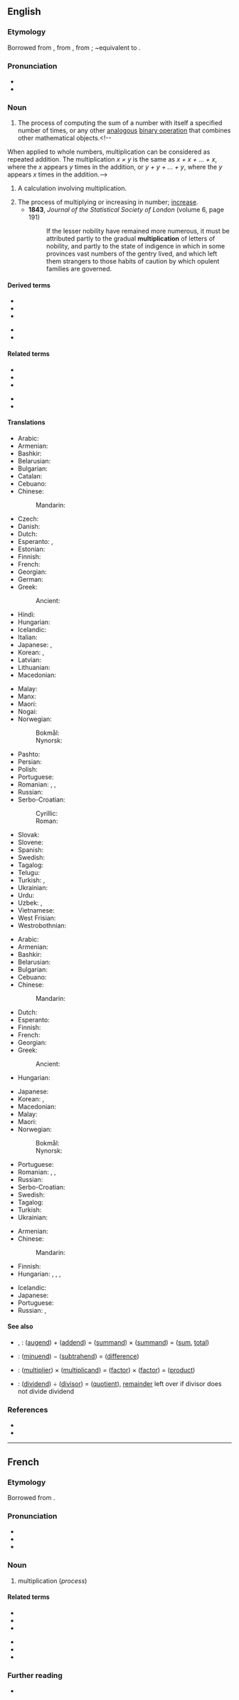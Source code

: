 ==English==
{{wikipedia}}

===Etymology===
Borrowed from {{bor|en|frm|-}}, from {{der|en|fro|multiplicacion}}, from {{der|en|la|multiplicatio|multiplicatio, multiplicationem}}; ~equivalent to {{suffix|en|multiplicate|ion}}.

===Pronunciation===
* {{IPA|/ˌmʌltɪplɪˈkeɪʃən/|lang=en}}
* {{rhymes|eɪʃən|lang=en}}

===Noun===
{{en-noun|~}}

# {{lb|en|uncountable|arithmetic}} The process of computing the sum of a number with itself a specified number of times, or any other [[analogous]] [[binary operation]] that combines other mathematical objects.<!--
When applied to whole numbers, multiplication can be considered as repeated addition. The multiplication ''x &times; y'' is the same as ''x + x + ... + x'', where the ''x'' appears ''y'' times in the addition, or ''y + y + ... + y'', where the ''y'' appears ''x'' times in the addition.-->
# {{lb|en|countable|arithmetic}} A calculation involving multiplication.
# The process of multiplying or increasing in number; [[increase]].
#* '''1843''', ''Journal of the Statistical Society of London'' (volume 6, page 191)
#*: If the lesser nobility have remained more numerous, it must be attributed partly to the gradual '''multiplication''' of letters of nobility, and partly to the state of indigence in which in some provinces vast numbers of the gentry lived, and which left them strangers to those habits of caution by which opulent families are governed.

====Derived terms====
{{der-top}}
* {{l|en|cross-multiplication}}
* {{l|en|demultiplication}}
* {{l|en|multiplication sign}}
{{der-mid}}
* {{l|en|multiplication table}}
* {{l|en|scalar multiplication}}
{{der-bottom}}

====Related terms====
{{rel-top}}
* {{l|en|multi-}}
* {{l|en|multiplicand}}
* {{l|en|multiplicative}}
{{rel-mid}}
* {{l|en|multiplicity}}
* {{l|en|multiply}}
{{rel-bottom}}

====Translations====
{{trans-top|process}}
* Arabic: {{t+|ar|ضَرْب|m}}
* Armenian: {{t+|hy|բազմապատկում}}
* Bashkir: {{t|ba|ҡабатлау|sc=Cyrl}}
* Belarusian: {{t|be|мно́жанне|n}}
* Bulgarian: {{t+|bg|умноже́ние|n}}
* Catalan: {{t+|ca|multiplicació|f}}
* Cebuano: {{t|ceb|pagpilo-pilo}}
* Chinese:
*: Mandarin: {{t+|cmn|乘法|tr=chéngfǎ}}
* Czech: {{t+|cs|násobení|n}}
* Danish: {{t+|da|multiplikation|c}}
* Dutch: {{t+|nl|vermenigvuldigen|n}}
* Esperanto: {{t|eo|multiplikado}}, {{t|eo|multipliko}}
* Estonian: {{t|et|korrutamine}}
* Finnish: {{t+|fi|kertolasku}}
* French: {{t+|fr|multiplication|f}}
* Georgian: {{t|ka|გამრავლება}}
* German: {{t+|de|Multiplikation|f}}
* Greek: {{t+|el|πολλαπλασιασμός|m}}
*: Ancient: {{t|grc|πολλαπλασιασμός|m}}
* Hindi: {{t+|hi|गुणा|m}}
* Hungarian: {{t+|hu|szorzás}}
* Icelandic: {{t+|is|margföldun|f}}
* Italian: {{t+|it|moltiplicazione|f}}
* Japanese: {{t+|ja|掛け算|tr=かけざん, kakezan}}, {{t|ja|乗法|tr=じょうほう, jōhō}}
* Korean: {{t+|ko|곱셈}}, {{t+|ko|승법}}
* Latvian: {{t|lv|reizināšana|f}}
* Lithuanian: {{t+|lt|daugyba|f}}
* Macedonian: {{t|mk|множење|n}}
{{trans-mid}}
* Malay: {{t|ms|pendaraban}}
* Manx: {{t|gv|yl-raghey|m}}
* Maori: {{t|mi|whakareanga}}
* Nogai: {{t|nog|керелев}}
* Norwegian:
*: Bokmål: {{t+|nb|multiplikasjon|m}}
*: Nynorsk: {{t|nn|multiplikasjon|m}}
* Pashto: {{t+|ps|ضرب|m|tr=zarb}}
* Persian: {{t+|fa|ضرب|tr=zarb}}
* Polish: {{t+|pl|mnożenie|n}}
* Portuguese: {{t+|pt|multiplicação|f}}
* Romanian: {{t+|ro|multiplicare|f}}, {{t+|ro|înmulțire}}, {{t+|ro|multiplicație|f}}
* Russian: {{t+|ru|умноже́ние|n}}
* Serbo-Croatian:
*: Cyrillic: {{t|sh|мно̀же̄ње|n}}
*: Roman: {{t+|sh|mnòžēnje|n}}
* Slovak: {{t|sk|násobenie|n}}
* Slovene: {{t|sl|množenje|n}}
* Spanish: {{t+|es|multiplicación|f}}
* Swedish: {{t+|sv|multiplikation|c}}
* Tagalog: {{t|tl|palaramihan}}
* Telugu: {{t+|te|గుణకారము}}
* Turkish: {{t+|tr|çarpma}}, {{t|tr|çarpma işlemi}}
* Ukrainian: {{t|uk|мно́ження|n}}
* Urdu: {{t|ur|ضرب|tr=zarb}}
* Uzbek: {{t+|uz|koʻpaytirish}}, {{t+|uz|koʻpaytirish}}
* Vietnamese: {{t+|vi|phép nhân}}
* West Frisian: {{t|fy|fermannichfâldiging}}
* Westrobothnian: {{t|gmq-bot|gaang|f}}
{{trans-bottom}}

{{trans-top|calculation}}
* Arabic: {{t+|ar|ضَرْب|m}}
* Armenian: {{t+|hy|բազմապատկում}}
* Bashkir: {{t|ba|ҡабатлау|sc=Cyrl}}
* Belarusian: {{t|be|мно́жанне|n}}
* Bulgarian: {{t+|bg|умноже́ние|n}}
* Cebuano: {{t|ceb|pagpilo-pilo}}
* Chinese:
*: Mandarin: {{t+|cmn|乘法|tr=chéngfǎ}}
* Dutch: {{t+|nl|vermenigvuldiging|f}}
* Esperanto: {{t|eo|multipliko}}
* Finnish: {{t+|fi|kertolasku}}
* French: {{t+|fr|multiplication|f}}
* Georgian: {{t|ka|გამრავლება}}
* Greek: {{t+|el|πολλαπλασιασμός|m}}
*: Ancient: {{t|grc|πολλαπλασιασμός|m}}
* Hungarian: {{t+|hu|szorzás}}
{{trans-mid}}
* Japanese: {{t|ja|乗法|tr=じょうほう, jōhō}}
* Korean: {{t+|ko|곱셈}}, {{t+|ko|승법}}
* Macedonian: {{t|mk|множење|n}}
* Malay: {{t|ms|pendaraban}}
* Maori: {{t|mi|whakareanga}}
* Norwegian:
*: Bokmål: {{t+|nb|multiplikasjon|m}}
*: Nynorsk: {{t|nn|multiplikasjon|m}}
* Portuguese: {{t+|pt|multiplicação|f}}
* Romanian: {{t+|ro|înmulțire|f}}, {{t+|ro|multiplicare|f}}, {{t+|ro|multiplicație|f}}
* Russian: {{t+|ru|умноже́ние|n}}
* Serbo-Croatian: {{t+|sh|množenje|n}}
* Swedish: {{t+|sv|multiplikation|c}}
* Tagalog: {{t|tl|palaramihan}}
* Turkish: {{t|tr|çarpma işlemi}}
* Ukrainian: {{t|uk|мно́ження|n}}
{{trans-bottom}}

{{trans-top|increasing in number}}
* Armenian: {{t+|hy|բազմացում}}
* Chinese:
*: Mandarin: {{t-needed|cmn}}
* Finnish: {{t+|fi|lisääntyminen}}
* Hungarian: {{t|hu|sokasodás}}, {{t+|hu|szaporodás}}, {{t+|hu|elterjedés}}, {{t|hu|megsokszorozódás}}
{{trans-mid}}
* Icelandic: {{t+|is|margföldun|f}}
* Japanese: {{t|ja|倍増|tr=ばいぞう, baizō}}
* Portuguese: {{t-needed|pt}}
* Russian: {{t+|ru|умноже́ние|n}}, {{t+|ru|увеличе́ние|n}}
{{trans-bottom}}

====See also====
* {{l|en|addition}}, {{l|en|summation}}: ([[augend]]) + ([[addend]]) = ([[summand]]) × ([[summand]]) = ([[sum]], [[total]])
* {{l|en|subtraction}}: ([[minuend]]) − ([[subtrahend]]) = ([[difference]])
* {{l|en|multiplication}}: ([[multiplier]]) × ([[multiplicand]]) = ([[factor]]) × ([[factor]]) = ([[product]])
* {{l|en|division}}: ([[dividend]]) ÷ ([[divisor]]) = ([[quotient]]), [[remainder]] left over if divisor does not divide dividend

===References===
* {{R:Century 1911}}
* {{R:OneLook}}

----

==French==

===Etymology===
Borrowed from {{bor|fr|la|multiplicatio|multiplicatio, multiplicationem}}.

===Pronunciation===
* {{fr-IPA}}
* {{audio|Fr-multiplication-fr FR-Paris.ogg|Audio (Paris)|lang=fr}}
* {{audio|LL-Q150 (fra)-WikiLucas00-multiplication.wav|Audio|lang=fr}}

===Noun===
{{fr-noun|f}}

# multiplication (''process'')

====Related terms====
{{rel-top}}
* {{l|fr|multi-}}
* {{l|fr|multiple}}
* {{l|fr|multiplicande}}
{{rel-mid}}
* {{l|fr|multiplicatif}}
* {{l|fr|multiplicité}}
* {{l|fr|multiplier}}
{{rel-bottom}}

===Further reading===
* {{R:TLFi}}
